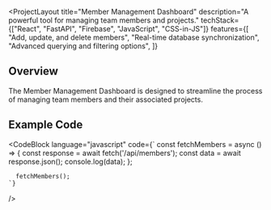 
<ProjectLayout
  title="Member Management Dashboard"
  description="A powerful tool for managing team members and projects."
  techStack={["React", "FastAPI", "Firebase", "JavaScript", "CSS-in-JS"]}
  features={[
    "Add, update, and delete members",
    "Real-time database synchronization",
    "Advanced querying and filtering options",
  ]}
>
  ## Overview

  The Member Management Dashboard is designed to streamline the process of managing team members and their associated projects.

  ## Example Code

  <CodeBlock
    language="javascript"
    code={`
      const fetchMembers = async () => {
        const response = await fetch('/api/members');
        const data = await response.json();
        console.log(data);
      };

      fetchMembers();
    `}
  />

</ProjectLayout>

